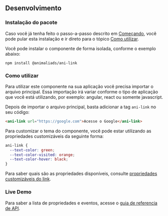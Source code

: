 
## Desenvolvimento

### Instalação do pacote

Caso você já tenha feito o passo-a-passo descrito em [Começando](?path=/docs/começando--page),
você pode pular esta instalação e ir direto para o tópico [Como utilizar](#como-utilizar).

Você pode instalar o componente de forma isolada, conforme o exemplo abaixo:

```
npm install @animaliads/ani-link
```

### Como utilizar

Para utilizar este componente na sua aplicação você precisa importar o arquivo principal.
Essa importação irá variar conforme o tipo de aplicação que você está utilizando, por exemplo: angular, react ou
somente javascript.

Depois de importar o arquivo principal, basta adicionar a tag `ani-link` no seu código:

```html
<ani-link url="https://google.com">Acesse o Google</ani-link>
```

Para customizar o tema do componente, você pode estar utilizando as propriedades customizáveis
da seguinte forma:

```css
ani-link {
  --text-color: green;
  --text-color-visited: orange;
  --text-color-hover: black;
}
```

Para saber quais são as propriedades disponíveis, consulte [propriedades customizáveis do link](#propriedades-customizáveis).

### Live Demo

<LiveDemo />

Para saber a lista de propriedades e eventos, acesse o [guia de referencia de API](/docs/api-link--sample).
